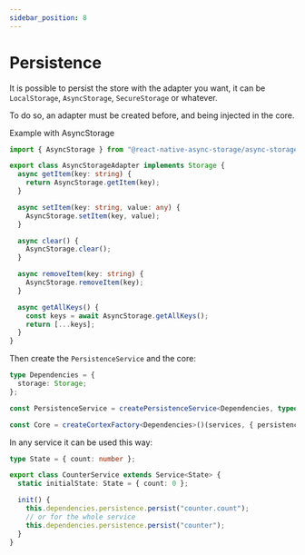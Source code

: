 ```yaml
---
sidebar_position: 8
---
```


# Persistence

It is possible to persist the store with the adapter you want, it can be `LocalStorage`, `AsyncStorage`, `SecureStorage` or whatever.

To do so, an adapter must be created before, and being injected in the core.

Example with AsyncStorage

```ts
import { AsyncStorage } from "@react-native-async-storage/async-storage";

export class AsyncStorageAdapter implements Storage {
  async getItem(key: string) {
    return AsyncStorage.getItem(key);
  }

  async setItem(key: string, value: any) {
    AsyncStorage.setItem(key, value);
  }

  async clear() {
    AsyncStorage.clear();
  }

  async removeItem(key: string) {
    AsyncStorage.removeItem(key);
  }

  async getAllKeys() {
    const keys = await AsyncStorage.getAllKeys();
    return [...keys];
  }
}
```

Then create the `PersistenceService` and the core:

```ts
type Dependencies = {
  storage: Storage;
};

const PersistenceService = createPersistenceService<Dependencies, typeof services>("storage");

const Core = createCortexFactory<Dependencies>()(services, { persistence: PersistenceService });
```

In any service it can be used this way:

```ts
type State = { count: number };

export class CounterService extends Service<State> {
  static initialState: State = { count: 0 };

  init() {
    this.dependencies.persistence.persist("counter.count");
    // or for the whole service
    this.dependencies.persistence.persist("counter");
  }
}
```

